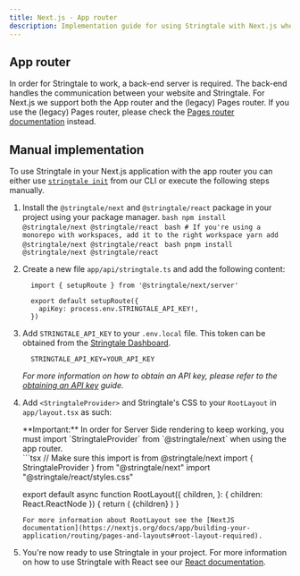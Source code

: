 ```yaml
---
title: Next.js - App router
description: Implementation guide for using Stringtale with Next.js when using the app router
---
```



## App router

In order for Stringtale to work, a back-end server is required. The back-end handles the communication between your website and Stringtale. For
Next.js we support both the App router and the (legacy) Pages router. If you use the (legacy) Pages router, please check the [Pages router documentation](/back-end/next-js-pages-router) instead.

## Manual implementation

To use Stringtale in your Next.js application with the app router you can either use [`stringtale init`](/reference/cli#init) from our CLI or
execute the following steps manually.

1. Install the `@stringtale/next` and `@stringtale/react` package in your project using your package manager.
   <Tabs>
     <TabItem label="npm">
       ```bash
         npm install @stringtale/next @stringtale/react
       ```
     </TabItem>
     <TabItem label="Yarn">
       ```bash
         # If you're using a monorepo with workspaces, add it to the right workspace
         yarn add @stringtale/next @stringtale/react
       ```
      </TabItem>
     <TabItem label="pnpm">
       ```bash
         pnpm install @stringtale/next @stringtale/react
       ```
      </TabItem>
   </Tabs>

2. Create a new file `app/api/stringtale.ts` and add the following content:

    ```tsx
      import { setupRoute } from '@stringtale/next/server'

      export default setupRoute({
        apiKey: process.env.STRINGTALE_API_KEY!,
      })
    ```
3. Add `STRINGTALE_API_KEY` to your `.env.local` file. This token can be obtained from the [Stringtale Dashboard](https://stringtale.com/app).
    ```
      STRINGTALE_API_KEY=YOUR_API_KEY
    ```
   _For more information on how to obtain an API key, please refer to the [obtaining an API key](/usage/obtaining-api-key) guide._
4. Add `<StringtaleProvider>` and Stringtale's CSS to your `RootLayout` in `app/layout.tsx` as such:

   <Aside type="caution">
     **Important:** In order for Server Side rendering to keep working, you must import `StringtaleProvider` from `@stringtale/next` when using the app router.
   </Aside>
   ```tsx
    // Make sure this import is from @stringtale/next
    import { StringtaleProvider } from "@stringtale/next"
    import "@stringtale/react/styles.css"

    export default async function RootLayout({
      children,
    }: {
      children: React.ReactNode
    }) {
      return (
        <html>
          <body>
            <StringtaleProvider>{children}</StringtaleProvider>
          </body>
        </html>
      )
    }
    ```
    For more information about RootLayout see the [NextJS documentation](https://nextjs.org/docs/app/building-your-application/routing/pages-and-layouts#root-layout-required).

5. You're now ready to use Stringtale in your project. For more information on how to use Stringtale with React see our [React documentation](/front-end/react).
